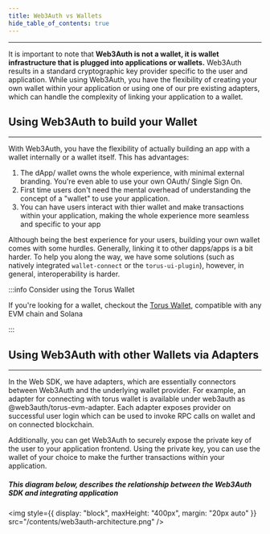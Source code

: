 ```yaml
---
title: Web3Auth vs Wallets
hide_table_of_contents: true
---
```


---

It is important to note that **Web3Auth is not a wallet, it is wallet infrastructure that is plugged into applications or wallets.** Web3Auth results
in a standard cryptographic key provider specific to the user and application. While using Web3Auth, you have the flexibility of creating your own
wallet within your application or using one of our pre existing adapters, which can handle the complexity of linking your application to a wallet.

## Using Web3Auth to build your Wallet

---

With Web3Auth, you have the flexibility of actually building an app with a wallet internally or a wallet itself. This has advantages:

1. The dApp/ wallet owns the whole experience, with minimal external branding. You're even able to use your own OAuth/ Single Sign On.
2. First time users don't need the mental overhead of understanding the concept of a "wallet" to use your application.
3. You can have users interact with thier wallet and make transactions within your application, making the whole experience more seamless and specific
   to your app

Although being the best experience for your users, building your own wallet comes with some hurdles. Generally, linking it to other dapps/apps is a
bit harder. To help you along the way, we have some solutions (such as natively integrated `wallet-connect` or the `torus-ui-plugin`), however, in
general, interoperability is harder.

:::info Consider using the Torus Wallet

If you're looking for a wallet, checkout the [Torus Wallet](https://docs.tor.us/), compatible with any EVM chain and Solana

:::

## Using Web3Auth with other Wallets via Adapters

---

In the Web SDK, we have adapters, which are essentially connectors between Web3Auth and the underlying wallet provider. For example, an adapter for
connecting with torus wallet is available under web3auth as @web3auth/torus-evm-adapter. Each adapter exposes provider on successful user login which
can be used to invoke RPC calls on wallet and on connected blockchain.

Additionally, you can get Web3Auth to securely expose the private key of the user to your application frontend. Using the private key, you can use the
wallet of your choice to make the further transactions within your application.

##### This diagram below, describes the relationship between the Web3Auth SDK and integrating application

<img style={{ display: "block", maxHeight: "400px", margin: "20px auto" }} src="/contents/web3auth-architecture.png" />
